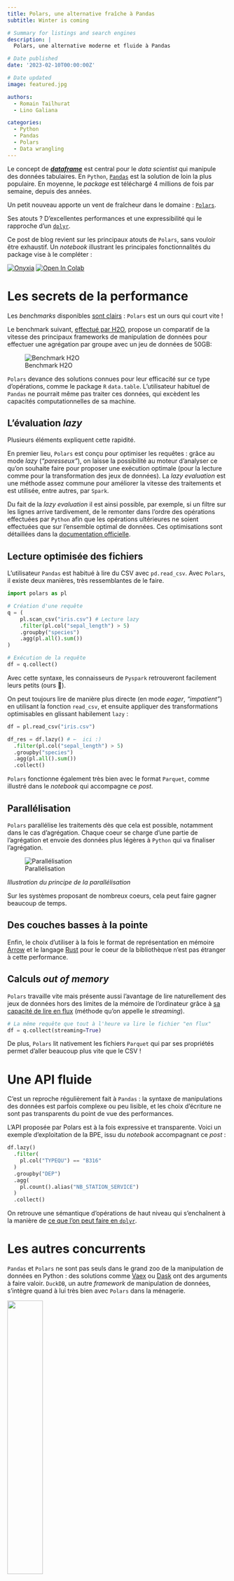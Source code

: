 ```yaml
---
title: Polars, une alternative fraîche à Pandas
subtitle: Winter is coming

# Summary for listings and search engines
description: |
  Polars, une alternative moderne et fluide à Pandas

# Date published
date: '2023-02-10T00:00:00Z'

# Date updated
image: featured.jpg

authors:
  - Romain Tailhurat
  - Lino Galiana

categories:
  - Python
  - Pandas
  - Polars
  - Data wrangling
---
```



Le concept de **[_dataframe_](https://www.databricks.com/glossary/what-are-dataframes)** est central pour le _data scientist_ qui manipule des données tabulaires.
En `Python`, [`Pandas`](https://pandas.pydata.org/) est la solution de loin la plus populaire. En moyenne, le _package_ est téléchargé
4 millions de fois par semaine, depuis des années. 

Un petit nouveau apporte un vent de fraîcheur dans le domaine : [`Polars`](https://www.pola.rs/).

Ses atouts ? D'excellentes performances et une expressibilité qui le rapproche d'un [`dplyr`](https://dplyr.tidyverse.org/).

Ce post de blog revient sur les principaux atouts de `Polars`, sans vouloir être exhaustif. Un _notebook_ illustrant les principales
fonctionnalités du package vise à le compléter : 

<a href="https://datalab.sspcloud.fr/launcher/ide/jupyter-python?autoLaunch=true&init.personalInit=%C2%ABhttps%3A%2F%2Fraw.githubusercontent.com%2Fromaintailhurat%2Fssphub%2Fblog%2Fpolars%2Fcontent%2Fnotebooks%2Finit.sh%C2%BB&init.personalInitArgs=%C2%ABpolars-tuto%C2%BB&onyxia.friendlyName=%C2%ABTutoriel%20Polars%C2%BB" target="_blank" rel="noopener"><img src="https://img.shields.io/badge/SSPcloud-Tester%20via%20SSP--cloud-informational&amp;color=yellow?logo=Python" alt="Onyxia"></a>
<a href="http://colab.research.google.com/github/inseefrlab/ssphub/blob/main/content/notebooks/polars-tuto.ipynb" target="_blank" rel="noopener"><img src="https://colab.research.google.com/assets/colab-badge.svg" alt="Open In Colab"></a>




# Les secrets de la performance

Les _benchmarks_ disponibles [sont clairs](https://h2oai.github.io/db-benchmark/) : `Polars` est
un ours qui court vite !

Le benchmark suivant, [effectué par H2O](https://h2oai.github.io/db-benchmark/), propose
un comparatif de la vitesse des principaux frameworks de manipulation de données
pour effectuer une agrégation par groupe avec un jeu de données de 50GB:

![Benchmark H2O](polars-benchmark-short.png)

`Polars` devance des solutions connues pour leur efficacité sur ce type d'opérations, 
comme le package `R` `data.table`. L'utilisateur habituel de `Pandas`
ne pourrait même pas traiter ces données, qui excèdent les capacités computationnelles
de sa machine.

## L'évaluation _lazy_

Plusieurs éléments expliquent cette rapidité.

En premier lieu, `Polars` est conçu pour optimiser les requêtes :
grâce au mode _lazy_ (_"paresseux"_),
on laisse la possibilité au moteur d'analyser ce qu'on souhaite faire
pour proposer une exécution optimale (pour la lecture comme pour la transformation des jeux de données).
La _lazy evaluation_ est une méthode assez commune pour améliorer la vitesse
des traitements et est utilisée, entre autres, par `Spark`.

Du fait de
la _lazy evaluation_ il est ainsi possible, par exemple,
si un filtre sur les lignes arrive 
tardivement, de le remonter dans l'ordre des opérations effectuées par `Python`
afin que
les opérations ultérieures ne soient effectuées que sur
l'ensemble optimal de données.
Ces optimisations sont détaillées dans la [documentation officielle](https://pola-rs.github.io/polars-book/user-guide/optimizations/intro.html). 

## Lecture optimisée des fichiers

L'utilisateur `Pandas` est habitué à lire du CSV avec `pd.read_csv`. 
Avec `Polars`, il existe deux manières, très ressemblantes
de le faire.

```python
import polars as pl

# Création d'une requête
q = (
    pl.scan_csv("iris.csv") # Lecture lazy
    .filter(pl.col("sepal_length") > 5)
    .groupby("species")
    .agg(pl.all().sum())
)

# Exécution de la requête
df = q.collect()
```

Avec cette syntaxe, les connaisseurs de `Pyspark` retrouveront facilement leurs petits (ours 🐻). 

On peut toujours lire de manière plus directe
(en mode _eager_, _"impatient"_) en utilisant la fonction `read_csv`,
et ensuite appliquer des transformations optimisables en glissant habilement `lazy` :

```python
df = pl.read_csv("iris.csv")

df_res = df.lazy() # ←  ici :)
  .filter(pl.col("sepal_length") > 5)
  .groupby("species")
  .agg(pl.all().sum())
  .collect()
```

`Polars` fonctionne également très bien avec le format `Parquet`, comme illustré dans
le _notebook_ qui accompagne ce _post_.


## Parallélisation

`Polars` parallélise les traitements dès que cela est possible, notamment dans le cas d'agrégation.
Chaque coeur se charge d'une partie de l'agrégation et envoie des données plus légères à `Python`
qui va finaliser l'agrégation.

![Parallélisation](polars-split-parallel-apply-combine.svg)

_Illustration du principe de la parallélisation_

Sur les systèmes proposant de nombreux coeurs, cela peut faire gagner beaucoup de temps.

## Des couches basses à la pointe

Enfin, le choix d'utiliser à la fois le format de représentation en mémoire [Arrow](https://arrow.apache.org/) et le langage [Rust](https://www.rust-lang.org/fr) pour le coeur de la bibliothèque n'est pas étranger à cette performance.

## Calculs _out of memory_

`Polars` travaille vite mais présente aussi l'avantage
de lire naturellement des jeux de données hors des limites de la mémoire de l'ordinateur grâce à [sa capacité de lire en flux](https://www.youtube.com/watch?v=3-C0Afs5TXQ) (méthode qu'on appelle le _streaming_).


```python
# La même requête que tout à l'heure va lire le fichier "en flux"
df = q.collect(streaming=True)
```

De plus, `Polars` lit nativement les fichiers `Parquet` qui par ses propriétés
permet d'aller beaucoup plus vite que le CSV !

# Une API fluide

C'est un reproche régulièrement fait à `Pandas` :
la syntaxe de manipulations des données est parfois complexe ou peu lisible, et les choix d'écriture ne sont pas transparents du point de vue des performances.

L'API proposée par Polars est à la fois expressive et transparente.
Voici un exemple d'exploitation de la BPE, issu du _notebook_ accompagnant 
ce _post_ :

```python
df.lazy()
  .filter(
    pl.col("TYPEQU") == "B316"
  )
  .groupby("DEP")
  .agg(
    pl.count().alias("NB_STATION_SERVICE")
  )
  .collect()
```

On retrouve une sémantique d'opérations de haut niveau qui s'enchaînent à la manière de [ce que l'on peut faire en `dplyr`](https://www.book.utilitr.org/03_fiches_thematiques/fiche_tidyverse#comment-utiliser-lop%C3%A9rateur-pipe-avec-le-tidyverse).

# Les autres concurrents

`Pandas` et `Polars` ne sont pas seuls dans le grand zoo de la manipulation de données en Python : des solutions comme [Vaex](https://github.com/vaexio/vaex) ou [Dask](https://github.com/dask/dask) ont des arguments à
faire valoir. 
`DuckDB`, un autre _framework_ de manipulation de données, s'intègre quand à lui très bien
avec  `Polars` dans la ménagerie.

![](dalle_polar_duck.png){width=40% fig-align="center"}

_Le duo DuckDB-Polars illustré par Dall-E-2_

# Ressources supplémentaires

- [_Awesome Polars_ par Damien Dotta (INSEE)](https://github.com/ddotta/awesome-polars)
- [Polars pour R](https://rpolars.github.io/)
- [rhosignal.com/tags/polars/](https://www.rhosignal.com/tags/polars/)
- [kevinheavey.github.io/modern-polars/](https://kevinheavey.github.io/modern-polars/)

Le _notebook_ accompagnant ce _post_:

<a href="https://datalab.sspcloud.fr/launcher/ide/jupyter-python?autoLaunch=false&init.personalInit=%C2%ABhttps%3A%2F%2Fraw.githubusercontent.com%2Fromaintailhurat%2Fssphub%2Fblog%2Fpolars%2Fcontent%2Fnotebooks%2Finit.sh%C2%BB&init.personalInitArgs=%C2%ABpolars-tuto%C2%BB&onyxia.friendlyName=%C2%ABTutoriel%20Polars%C2%BB" target="_blank" rel="noopener"><img src="https://img.shields.io/badge/SSPcloud-Tester%20via%20SSP--cloud-informational&amp;color=yellow?logo=Python" alt="Onyxia"></a>
<a href="http://colab.research.google.com/github/inseefrlab/ssphub/blob/main/content/notebooks/polars-tuto.ipynb" target="_blank" rel="noopener"><img src="https://colab.research.google.com/assets/colab-badge.svg" alt="Open In Colab"></a>
